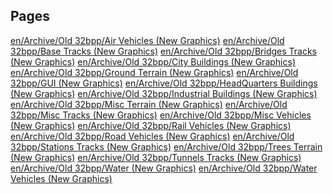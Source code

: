 
== Pages ==
[[en/Archive/Old 32bpp/Air Vehicles (New Graphics)]]
[[en/Archive/Old 32bpp/Base Tracks (New Graphics)]]
[[en/Archive/Old 32bpp/Bridges Tracks (New Graphics)]]
[[en/Archive/Old 32bpp/City Buildings (New Graphics)]]
[[en/Archive/Old 32bpp/Ground Terrain (New Graphics)]]
[[en/Archive/Old 32bpp/GUI (New Graphics)]]
[[en/Archive/Old 32bpp/HeadQuarters Buildings (New Graphics)]]
[[en/Archive/Old 32bpp/Industrial Buildings (New Graphics)]]
[[en/Archive/Old 32bpp/Misc Terrain (New Graphics)]]
[[en/Archive/Old 32bpp/Misc Tracks (New Graphics)]]
[[en/Archive/Old 32bpp/Misc Vehicles (New Graphics)]]
[[en/Archive/Old 32bpp/Rail Vehicles (New Graphics)]]
[[en/Archive/Old 32bpp/Road Vehicles (New Graphics)]]
[[en/Archive/Old 32bpp/Stations Tracks (New Graphics)]]
[[en/Archive/Old 32bpp/Trees Terrain (New Graphics)]]
[[en/Archive/Old 32bpp/Tunnels Tracks (New Graphics)]]
[[en/Archive/Old 32bpp/Water (New Graphics)]]
[[en/Archive/Old 32bpp/Water Vehicles (New Graphics)]]
